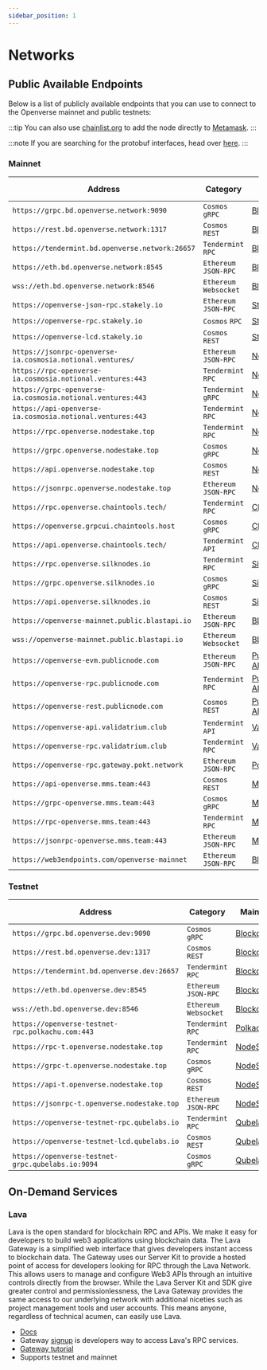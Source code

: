 ```yaml
---
sidebar_position: 1
---
```


# Networks

## Public Available Endpoints

Below is a list of publicly available endpoints that you can use to connect to the Openverse mainnet and
public testnets:

:::tip
You can also use [chainlist.org](https://chainlist.org/) to add the node directly to [Metamask](./../../use/connect-your-wallet/metamask#automatic-import).
:::

:::note
If you are searching for the protobuf interfaces, head over [here](https://buf.build/openverse).
:::

### Mainnet

| Address                                       | Category               | Maintainer                              | Node Type  |
| --------------------------------------------- | ---------------------- | --------------------------------------- | -----------|
| `https://grpc.bd.openverse.network:9090`              | `Cosmos` `gRPC`        | [Blockdaemon](https://blockdaemon.com/) | Archival  |
| `https://rest.bd.openverse.network:1317`              | `Cosmos` `REST`        | [Blockdaemon](https://blockdaemon.com/) | Archival  |
| `https://tendermint.bd.openverse.network:26657`       | `Tendermint` `RPC`     | [Blockdaemon](https://blockdaemon.com/) | Archival  |
| `https://eth.bd.openverse.network:8545`               | `Ethereum` `JSON-RPC`  | [Blockdaemon](https://blockdaemon.com/) | Archival  |
| `wss://eth.bd.openverse.network:8546`                 | `Ethereum` `Websocket` | [Blockdaemon](https://blockdaemon.com/) | --  |
| `https://openverse-json-rpc.stakely.io`           | `Ethereum` `JSON-RPC`  | [Stakely](https://stakely.io/)          | Pruned  |
| `https://openverse-rpc.stakely.io`                | `Cosmos` `RPC`         | [Stakely](https://stakely.io/)          | Pruned  |
| `https://openverse-lcd.stakely.io`                | `Cosmos` `REST`        | [Stakely](https://stakely.io/)          | Pruned  |
| `https://jsonrpc-openverse-ia.cosmosia.notional.ventures/` | `Ethereum` `JSON-RPC`  | [Notional](https://notional.ventures/)  | Pruned  |
| `https://rpc-openverse-ia.cosmosia.notional.ventures:443`  | `Tendermint` `RPC`     | [Notional](https://notional.ventures/)  | Pruned  |
| `https://grpc-openverse-ia.cosmosia.notional.ventures:443` | `Tendermint` `gRPC`    | [Notional](https://notional.ventures/)  | Pruned  |
| `https://api-openverse-ia.cosmosia.notional.ventures:443`  | `Tendermint` `RPC`     | [Notional](https://notional.ventures/)  | Pruned  |
| `https://rpc.openverse.nodestake.top`             | `Tendermint` `RPC`     | [NodeStake](https://nodestake.top/)     | Pruned  |
| `https://grpc.openverse.nodestake.top`            | `Cosmos` `gRPC`        | [NodeStake](https://nodestake.top/)     | Pruned  |
| `https://api.openverse.nodestake.top`             | `Cosmos` `REST`        | [NodeStake](https://nodestake.top/)     | Pruned  |
| `https://jsonrpc.openverse.nodestake.top`         | `Ethereum` `JSON-RPC`  | [NodeStake](https://nodestake.top/)     | Pruned  |
| `https://rpc.openverse.chaintools.tech/`          | `Tendermint` `RPC`     | [ChainTools](https://chaintools.tech/)  | Pruned  |
| `https://openverse.grpcui.chaintools.host`        | `Cosmos` `gRPC`        | [ChainTools](https://chaintools.tech/)  | Pruned  |
| `https://api.openverse.chaintools.tech/`          | `Tendermint` `API`     | [ChainTools](https://chaintools.tech/)  | Pruned  |
| `https://rpc.openverse.silknodes.io`              | `Tendermint` `RPC`     | [Silk Nodes](https://silknodes.io/)     | Pruned  |
| `https://grpc.openverse.silknodes.io`             | `Cosmos` `gRPC`        | [Silk Nodes](https://silknodes.io/)     | Pruned  |
| `https://api.openverse.silknodes.io`              | `Cosmos` `REST`        | [Silk Nodes](https://silknodes.io/)     | Pruned  |
| `https://openverse-mainnet.public.blastapi.io`    | `Ethereum` `JSON-RPC`  | [BLAST](https://blastapi.io/)           | Pruned  |
| `wss://openverse-mainnet.public.blastapi.io`      | `Ethereum` `Websocket` | [BLAST](https://blastapi.io/)           | Pruned  |
| `https://openverse-evm.publicnode.com`            | `Ethereum` `JSON-RPC`  | [PublicNode (by Allnodes)](https://openverse.publicnode.com/) | Pruned  |
| `https://openverse-rpc.publicnode.com`            | `Tendermint` `RPC`     | [PublicNode (by Allnodes)](https://openverse.publicnode.com/) | Pruned  |
| `https://openverse-rest.publicnode.com`           | `Cosmos` `REST`        | [PublicNode (by Allnodes)](https://openverse.publicnode.com/) | Pruned  |
| `https://openverse-api.validatrium.club`           | `Tendermint` `API`        | [Validatrium](https://validatrium.com/) | Pruned  |
| `https://openverse-rpc.validatrium.club`           | `Tendermint` `RPC`        | [Validatrium](https://validatrium.com/) | Pruned  |
| `https://openverse-rpc.gateway.pokt.network`      | `Ethereum` `JSON-RPC`  | [PocketNetwork](https://www.pokt.network/)  | Pruned  |
| `https://api-openverse.mms.team:443`              | `Cosmos` `REST`        | [MMS](https://mms.team/) | Pruned  |
| `https://grpc-openverse.mms.team:443`             | `Cosmos` `gRPC`        | [MMS](https://mms.team/) | Pruned  |
| `https://rpc-openverse.mms.team:443`              | `Tendermint` `RPC`     | [MMS](https://mms.team/) | Pruned  |
| `https://jsonrpc-openverse.mms.team:443`          | `Ethereum` `JSON-RPC`  | [MMS](https://mms.team/) | Pruned  |
| `https://web3endpoints.com/openverse-mainnet`     | `Ethereum` `JSON-RPC`  | [BlockSpaces](https://www.blockspaces.com/web3-infrastructure) | Pruned |

### Testnet

| Address                                      | Category               | Maintainer                              | Node Type  |
| --------------------------------------------- | ---------------------- | --------------------------------------- | -----------|
| `https://grpc.bd.openverse.dev:9090`             | `Cosmos` `gRPC`        | [Blockdaemon](https://blockdaemon.com/) | Archival  |
| `https://rest.bd.openverse.dev:1317`             | `Cosmos` `REST`        | [Blockdaemon](https://blockdaemon.com/) | Archival  |
| `https://tendermint.bd.openverse.dev:26657`      | `Tendermint` `RPC`     | [Blockdaemon](https://blockdaemon.com/) | Archival  |
| `https://eth.bd.openverse.dev:8545`              | `Ethereum` `JSON-RPC`  | [Blockdaemon](https://blockdaemon.com/) | Archival  |
| `wss://eth.bd.openverse.dev:8546`                | `Ethereum` `Websocket` | [Blockdaemon](https://blockdaemon.com/) |  --     |
| `https://openverse-testnet-rpc.polkachu.com:443` | `Tendermint` `RPC`     | [Polkachu](https://polkachu.com)        | Pruned  |
| `https://rpc-t.openverse.nodestake.top`          | `Tendermint` `RPC`     | [NodeStake](https://nodestake.top/)     | Pruned  |
| `https://grpc-t.openverse.nodestake.top`         | `Cosmos` `gRPC`        | [NodeStake](https://nodestake.top/)     | Pruned  |
| `https://api-t.openverse.nodestake.top`          | `Cosmos` `REST`        | [NodeStake](https://nodestake.top/)     | Pruned  |
| `https://jsonrpc-t.openverse.nodestake.top`      | `Ethereum` `JSON-RPC`  | [NodeStake](https://nodestake.top/)     | Pruned  |
| `https://openverse-testnet-rpc.qubelabs.io`      | `Tendermint` `RPC`     | [Qubelabs](https://qubelabs.io/)        | Pruned  |
| `https://openverse-testnet-lcd.qubelabs.io`      | `Cosmos` `REST`        | [Qubelabs](https://qubelabs.io/)        | Pruned  |
| `https://openverse-testnet-grpc.qubelabs.io:9094`     | `Cosmos` `gRPC`        | [Qubelabs](https://qubelabs.io/)        | Pruned |

## On-Demand Services

### Lava

Lava is the open standard for blockchain RPC and APIs. We make it easy for developers to build web3 applications using blockchain data.
The Lava Gateway is a simplified web interface that gives developers instant access to blockchain data. The Gateway uses our Server Kit to provide a hosted point of access for developers looking for RPC through the Lava Network. This allows users to manage and configure Web3 APIs through an intuitive controls directly from the browser. While the Lava Server Kit and SDK give greater control and permissionlessness, the Lava Gateway provides the same access to our underlying network with additional niceties such as project management tools and user accounts. This means anyone, regardless of technical acumen, can easily use Lava.

- [Docs](https://docs.lavanet.xyz/)
- Gateway [signup](https://accounts.lavanet.xyz/) is developers way to access Lava's RPC services.
- [Gateway tutorial](https://docs.lavanet.xyz/gateway-getting-started)
- Supports testnet and mainnet
